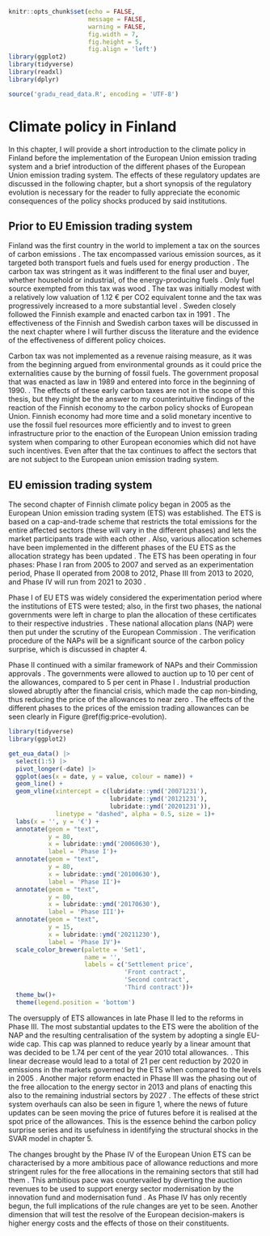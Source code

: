 ```r
knitr::opts_chunk$set(echo = FALSE,
                      message = FALSE,
                      warning = FALSE,
                      fig.width = 7,
                      fig.height = 5,
                      fig.align = 'left')
library(ggplot2)
library(tidyverse)
library(readxl)
library(dplyr)

source('gradu_read_data.R', encoding = 'UTF-8')
```



# Climate policy in Finland {#clipolfi}

In this chapter, I will provide a short introduction to the climate policy in Finland before the implementation of the European Union emission trading system and a brief introduction of the different phases of the European Union emission trading system. The effects of these regulatory updates are discussed in the following chapter, but a short synopsis of the regulatory evolution is necessary for the reader to fully appreciate the economic consequences of the policy shocks produced by said institutions. 

## Prior to EU Emission trading system {#preeuclipol}

Finland was the first country in the world to implement a tax on the sources of carbon emissions \citep{hallitus1989, bavbek2016}. The tax encompassed various emission sources, as it targeted both transport fuels and fuels used for energy production \citep{lin2011,ekins1999}. The carbon tax was stringent as it was indifferent to the final user and buyer, whether household or industrial, of the energy-producing fuels  \citep{ekins1999}. Only fuel source exempted from this tax was wood \citep{elbaum2021}. The tax was initially modest with a relatively low valuation of 1.12 € per CO2 equivalent tonne   and the tax was progressively increased to a more substantial level \citep{bavbek2016}. Sweden closely followed the Finnish example and enacted carbon tax in 1991 \citep{andersson2019}. The effectiveness of the Finnish and Swedish carbon taxes will be discussed in the next chapter where I will further discuss the literature and the evidence of the effectiveness of different policy choices.

Carbon tax was not implemented as a revenue raising measure, as it was from the beginning argued from environmental grounds as it could price the externalities cause by the burning of fossil fuels. The government proposal that was enacted as law in 1989 and entered into force in the beginning of 1990. \citep{hallitus1989}. The effects of these early carbon taxes are not in the scope of this thesis, but they might be the answer to my counterintuitive findings of the reaction of the Finnish economy to the carbon policy shocks of European Union. Finnish economy had more time and a solid monetary incentive to use the fossil fuel resources more efficiently and to invest to green infrastructure prior to the enaction of the European Union emission trading system when comparing to other European economies which did not have such incentives. Even after that the tax continues to affect the sectors that are not subject to the European union emission trading system. 

## EU emission trading system

The second chapter of Finnish climate policy began in 2005 as the European Union emission trading system (ETS) was established. The ETS is based on a cap-and-trade scheme that restricts the total emissions for the entire affected sectors (these will vary in the different phases) and lets the market participants trade with each other \citep{garcia2021}. Also, various allocation schemes have been implemented in the different phases of the EU ETS as the allocation strategy has been updated \citep{verde2019free}. The ETS has been operating in four phases: Phase I ran from 2005 to 2007 and served as an experimentation period, Phase II operated from 2008 to 2012, Phase III from 2013 to 2020, and Phase IV will run from 2021 to 2030 \citep{ellerman2020,joltreau2019,verde2019free}.

Phase I of EU ETS was widely considered the experimentation period where the institutions of ETS were tested; also, in the first two phases, the national governments were left in charge to plan the allocation of these certificates to their respective industries \citep{verde2019free}. These national allocation plans (NAP) were then put under the scrutiny of the European Commission \citep{ellerman2020}. The verification procedure of the NAPs will be a significant source of the carbon policy surprise, which is discussed in chapter 4.

Phase II continued with a similar framework of NAPs and their Commission approvals \citep{ellerman2020}. The governments were allowed to auction up to 10 per cent of the allowances, compared to 5 per cent in Phase I \citep{ellerman2020}. Industrial production slowed abruptly after the financial crisis, which made the cap non-binding, thus reducing the price of the allowances to near zero \citep{verde2019free}. The effects of the different phases to the prices of the emission trading allowances can be seen clearly in Figure \@ref(fig:price-evolution).

```r

library(tidyverse)
library(ggplot2)

get_eua_data() |> 
  select(1:5) |> 
  pivot_longer(-date) |>  
  ggplot(aes(x = date, y = value, colour = name)) +
  geom_line() +
  geom_vline(xintercept = c(lubridate::ymd('20071231'),
                            lubridate::ymd('20121231'),
                            lubridate::ymd('20201231')),
             linetype = "dashed", alpha = 0.5, size = 1)+
  labs(x = '', y = '€') +
  annotate(geom = "text",
           y = 80, 
           x = lubridate::ymd('20060630'), 
           label = 'Phase I')+
  annotate(geom = "text",
           y = 80, 
           x = lubridate::ymd('20100630'), 
           label = 'Phase II')+
  annotate(geom = "text",
           y = 80, 
           x = lubridate::ymd('20170630'), 
           label = 'Phase III')+
  annotate(geom = "text",
           y = 15, 
           x = lubridate::ymd('20211230'), 
           label = 'Phase IV')+
  scale_color_brewer(palette = 'Set1', 
                     name = '', 
                     labels = c('Settlement price',
                                'Front contract',
                                'Second contract',
                                'Third contract'))+
  theme_bw()+
  theme(legend.position = 'bottom')

```

The oversupply of ETS allowances in late Phase II led to the reforms in Phase III. The most substantial updates to the ETS were the abolition of the NAP and the resulting centralisation of the system by adopting a single EU-wide cap. This cap was planned to reduce yearly by a linear amount that was decided to be 1.74 per cent of the year 2010 total allowances. \citep{ellerman2020}. This linear decrease would lead to a total of 21 per cent reduction by 2020 in emissions in the markets governed by the ETS when compared to the levels in 2005 \citep{verde2019free}. Another major reform enacted in Phase III was the phasing out of the free allocation to the energy sector in 2013 and plans of enacting this also to the remaining industrial sectors by 2027 \citep{ellerman2020}. The effects of these strict system overhauls can also be seen in figure 1, where the news of future updates can be seen moving the price of futures before it is realised at the spot price of the allowances. This is the essence behind the carbon policy surprise series and its usefulness in identifying the structural shocks in the SVAR model in chapter 5.

The changes brought by the Phase IV of the European Union ETS can be characterised by a more ambitious pace of allowance reductions and more stringent rules for the free allocations in the remaining sectors that still had them \citep{verde2019free}. This ambitious pace was countervailed by diverting the auction revenues to be used to support energy sector modernisation by the innovation fund and modernisation fund \citep{verde2019free}. As Phase IV has only recently begun, the full implications of the rule changes are yet to be seen. Another dimension that will test the resolve of the European decision-makers is higher energy costs and the effects of those on their constituents.
